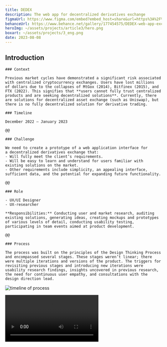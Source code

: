 ```yaml
---
title: DEDEX
description: The web app for decentralized derivatives exchange
figmaUrl: https://www.figma.com/embed?embed_host=share&url=https%3A%2F%2Fwww.figma.com%2Fproto%2FZyzeLE6ZElWwqqXFnnYKDZ%2FDEDEX%3Fpage-id%3D344%253A9094%26type%3Ddesign%26node-id%3D502-10470%26viewport%3D1603%252C-48541%252C2.01%26t%3DwKGT70X82ZJhS6as-1%26scaling%3Dmin-zoom%26starting-point-node-id%3D502%253A10470%26mode%3Ddesign
behanceUrl: https://www.behance.net/gallery/177454575/DEDEX-web-app-exchange
heroImg: ~/assets/projects/article3/hero.png
boxart: ~/assets/projects/3_eng.png
date: 2023-08-08
---
```




## Introduction

<Columns>

    ### Context

    Previous market cycles have demonstrated a significant risk associated with centralized cryptocurrency exchanges. Users have lost millions of dollars due to the collapses of MtGox (2014), Bitfinex (2015), and FTX (2022). This signifies that **users cannot fully trust centralized products and are seeking decentralized solutions**. Currently, there are solutions for decentralized asset exchange (such as Uniswap), but there is no fully decentralized solution for derivative trading.

    ### Timeline

    December 2022 – January 2023
    
    @@

    ### Challenge

    We need to create a prototype of a web application interface for a decentralized derivatives exchange that:
    - Will fully meet the client’s requirements.
    - Will be easy to learn and understand for users familiar with existing solutions on the market.
    - Other requirements include simplicity, an appealing interface, sufficient data, and the potential for expanding future functionality.

    @@

    ### Role

    - UX/UI Designer
    - UX-researcher

    **Responsibilities:** Conducting user and market research, auditing existing solutions, generating ideas, creating mockups and prototypes of various levels of detail, conducting usability testing, participating in team events aimed at product development.

    @@

    ### Process

    The process was built on the principles of the Design Thinking Process and encompassed several stages. These stages weren’t linear; there were multiple iterations and versions of the product. The triggers for revisiting previous stages and introducing new iterations were usability research findings, insights uncovered in previous research, the need for continuous user empathy, and consultations with the design direction lead.

</Columns>

![timeline of process](~/assets/projects/article3/process.png)

<Video src={MyVideo}/>

## Research

As I wasn’t familiar with the intricacies of cryptocurrency functioning, **I conducted a series of consultations with an industry specialist**. Based on the outcomes of these consultations, the decision was made to initiate **user research**. This involved exploring existing solutions, studying both direct and indirect competitors, and understanding the patterns commonly employed in the field.

### User research

The overall startup’s problem had already been formulated and validated, and I wanted to engage with users myself to gather data for formulating design hypotheses. I conducted a combination of **qualitative** (interviews) and **quantitative** (surveys) research to understand which applications users were using, the challenges they encountered, and what aspects were important to them in cryptocurrency-related applications.

![timeline of process](~/assets/projects/article3/empathy_map.png)

### Market research

To comprehend the trends and practices of the industry, I studied research conducted by the startup at earlier stages, as well as other significant research in the field of financial and cryptocurrency organizations. Additionally, **I personally used applications of indirect competitors** (Binance, Okex, Bybit, DYDX, Perpetual Protocol, DerivaDEX), as there are no direct competitors in the market.

### Insights


- The primary factor influencing the choice of one competitor over another is its **competitive advantages and the potential to save on fees**. Design is mentioned by respondents as a decisive factor only in 21% of cases, but this doesn’t imply that design isn’t important. Rather, it suggests that for the majority of users, app design assists or at least doesn’t hinder task completion.
- **58% prefer dark themes over light ones**, 32% have no preferences, and only 10% prefer light themes.
- Among the compared competitors, applications **using high-contrast shades and monochromatic tones** (primarily blue-dark blue) are regarded as the best.
- Frequently, accent shades incorporate gradients. The utilization of dashboard navigation systems is a market trend, and if a dashboard has a clear system, it enhances the user experience.

![timeline of process](~/assets/projects/article3/insights.png)

## Define

### Personas

![timeline of process](~/assets/projects/article3/Persona_1.png)

![timeline of process](~/assets/projects/article3/Persona_2.png)

## Ideate

### Information Architecture

To gain a better understanding of the structure, I developed an Information Architecture (IA).

![timeline of process](~/assets/projects/article3/IA.png)

### Sketching & Digital wireframes

Despite our personas' preference for using the mobile version of the web application, I employed the **Progressive Enhancement Principle**. This involves initially developing a web application or site with full functionality for desktop devices, then progressively enhancing and adapting it for mobile devices and smaller screens. This approach ensures the best user experience across all device types, as functionality and visual presentation can be optimized for each screen.\
\
Below, you can observe how the appearance of the application changed and evolved:

![timeline of process](~/assets/projects/article3/sketch_1.png)

![timeline of process](~/assets/projects/article3/sketch_2.png)

### Ideate UI

Once the general UX was understood based on comprehensive application analysis, it was essential to address issues of color schemes, typography, iconography, layout, and graphics. A crucial aspect was **to avoid overly complex design solutions that would require excessive development resources.** The goal was to create an interface that is:
<br></br>

- Simple and minimalist
- Unobtrusive, enhancing functionality without drawing excessive attention
- Cost-effective in development
- User-friendly
<br></br>

To simplify and standardize the application, graphics were intentionally not used. The layout was designed in a dashboard system, leveraging insights from previous research on its convenience.\
\
The preference for a dark theme was undisputed. Regarding color, two final options emerged, both based on a dark blue background. They differed in their accent shade: the first was a clean yellow (symbolizing a complementary color scheme concept), and the second was a purple gradient (representing a trendy shade in the field).\
\
After sketching several mockups, **a hallway usability study was conducted**. The priority was given to the second option, which offered a more harmonious use of white as a secondary accent color and their combination. The only requirement was to work on the shade to achieve maximum contrast for improved accessibility. (The initial versions were blue and yellow.)

![timeline of process](~/assets/projects/article3/ideate.png)

To convey **user-friendliness, safety, digitalization, and an innovative vibe**, as well as **to evoke pleasant emotions**, it was proposed to place interface elements on tiles with relatively large corner rounding. Additionally, emphasis was placed on hierarchy, order, and compactness in the application layout, ensuring that most of the interface could fit onto a single desktop screen.

![timeline of process](~/assets/projects/article3/ideate_2.png)

The font pairing of Outfit and Manrope appeared to effectively capture the brand’s desired psychology. Both are grotesque fonts but have distinct visual characteristics. The soft and geometric Outfit works well at larger sizes, radiating friendliness and was used as an accent font. Manrope, being more stern, was employed for body text and button text, symbolizing seriousness and the financial nature of the application.

![timeline of process](~/assets/projects/article3/ideate_3.png)

## Prototype

Later, I created a prototype from the available screens, but it was quite far from the final version since the Testing stage was approaching. We conducted several iterations of testing our product prototype with users and addressed multiple iterations of issues that were identified. You’ll have the opportunity to try the prototype yourself when we work on the questions that arise in the next stage.

![timeline of process](~/assets/projects/article3/prototype_plan.png)

## Test

At this stage, I’d like to share some of the challenges that arose during usability testing. Numerous minor details were adjusted during the usability research; **let’s discuss a few of them.**

### Problems

<Columns>

The entire application is built around the principle of having one-third of the screen dedicated to the account management panel (vaults), while the remaining portion displays the account’s content panel. The application includes three user entities: Trader (T), Market Maker (MM), and Liquidator (L), with differing levels of user usage: approximately 82% for the first, 15% for the second, and 3% for the third.\
\
**Initially, the idea was** to place three sections with user selection on a vertical side panel, along with corresponding attributes for each user. However, an issue arose as T and MM have accounts within them, while L does not. Consequently, L should become a section, but this would disrupt their equal status. T and MM would become headings, while L would be reduced to a button. **The solution was** to transform T and MM into tabs.

@@

**The next challenge was** how to highlight the L button to make it noticeable despite space constraints. After much consideration, the decision was to align the three sections based on the participant’s name in the header. The side panel would appear when in T and MM sections, but disappear in the L section, creating room for content.

</Columns>

![timeline of process](~/assets/projects/article3/versions_1.png)

As the screen width decreases, the aforementioned account management panel becomes hidden and can be accessed through a right-side dropdown menu triggered by an additional button press. However, **this solution proved unsuccessful for several reasons**:
<br></br>
- Unconventional shape of the trigger button
- Ambiguity about it being a trigger
- Poor placement of the trigger button;
<br></br>
A solution was proposed to transform the trigger button into a circular shape, located in the bottom right corner at a comfortable distance for the thumb. The button to close the dropdown panel remained in the same spot. This gave rise to the issue of positioning the button to open a new account, which needed to be consistent. **The resolution was to place the button at the same level, but in the form of a square, as illustrated.**
<br></br>
<Video src={MyVideo2}/>

Some interface elements underwent minor changes, and it might not be necessary to detail all of them. However, I’d briefly touch on one element. **The first version** of the chart was highly uninformative. **The second version** incorporated several enhancements:
<br></br>
1. Price Axis Emphasis: Accents were placed on the ‘Price’ axis to make it more prominent.
2. Display Format Functionality: Functionality for choosing the chart display format was added.
3. Hover Interaction: When hovering over the chart, the price at the selected point in the past is displayed as a graphical pointer along with the numerical value and date.
<br></br>
To improve the UX, the appearance of the tabs for selecting the viewing period was altered to make them more noticeable and clear when selected. The central element of the account panel (Vault) gained increased utility. Subsequently, less substantial modifications were made to this element. I believe additional comments might be unnecessary.

![timeline of process](~/assets/projects/article3/versions_2.png)

<Columns>


![timeline of process](~/assets/projects/article3/success.png)

@@

### How we measured success?

Given that the overall interface is not complex and doesn’t entail an extensive array of functionalities, it’s not particularly practical to measure the time to achieve results. In my case, the challenge lies in prioritizing among the existing interface details.
<br></br>
Therefore, **we measured the percentage of correct first clicks**. One advantage of dashboard-oriented solutions was that users could reach any action within a maximum of two clicks.

</Columns>

The second and third metrics, **SUS (System Usability Scale)** and **NPS (Net Promoter Score)**, were subjectively chosen as usual. Thus, on the initial version, the percentage of correct first clicks hovered around **73%**. Through successive iterations, we managed to attain a rate of **91%**.
SUS improved **from 57.5% to 82.5%**, while NPS increased **from 59 to 67**. The modest growth can be attributed to the high baseline effect resulting from a unique value proposition. It proved challenging to push this metric even higher.

### Try to use current version

<Figma src="https://www.figma.com/embed?embed_host=share&url=https%3A%2F%2Fwww.figma.com%2Fproto%2FZyzeLE6ZElWwqqXFnnYKDZ%2FDEDEX%3Fpage-id%3D182%253A1925%26type%3Ddesign%26node-id%3D313-36680%26viewport%3D-213%252C-924%252C0.19%26t%3DwARMR503hN6b89ve-1%26scaling%3Dscale-down%26starting-point-node-id%3D313%253A36680%26mode%3Ddesign" />

### Skills

Software: Figma, Adobe Photoshop

<Columns>

- Prototyping
- Wireframing
- UX/UI design
- Personas
- Mobile web-app interface

@@

- User centred aproach
- Design Thinking Process
- Competitive Audit
- User Research

@@

- Usability testing
- Sketching
- Informational Architecture

</Columns>

<Columns>

### My thoughts

I enjoyed working on this project, as it allowed me to once again go from ideation to realization of an IT product in a promising and dynamically evolving field. I learned a lot about complex financial instruments, engaged with specialists, and developed empathy for users – people I don’t encounter in everyday life.
<br></br>
**The challenge of the project** lay in working on something you don’t fully understand, showing empathy towards people you’ve never met before. Operating in a fast-paced environment, juggling multiple processes simultaneously, and rapidly learning new things added complexity to the work. It seems to me that **stepping out of the comfort zone** more often is necessary to continue expanding one’s skills and evolving as a professional.

@@

### What’s next?

We will continue to work on improvements. As of the time of publishing this case, the work has been handed over to the development stage, and **I’m still consulting with developers on any arising questions**. Perhaps by the time you’re reading this, the application has already been released and is operational. 
<br></br>
Remember that this is just the first working version of the prototype, which will be presented to investors to secure funding. If all goes as expected, we’ll continue working on enhancing the application.

</Columns>
